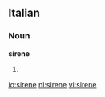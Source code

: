 ==Italian==

===Noun===
'''sirene''' {{f}}

# {{plural of|[[sirena]]|lang=Italian}}

[[io:sirene]]
[[nl:sirene]]
[[vi:sirene]]